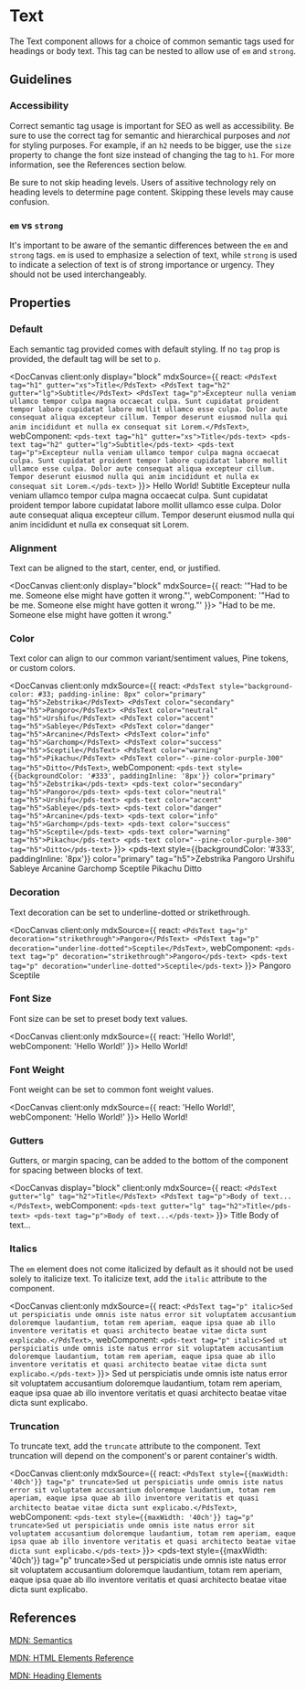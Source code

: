 
# Text

The Text component allows for a choice of common semantic tags used for headings or body text. This tag can be nested to allow use of `em` and `strong`.

## Guidelines

### Accessibility

Correct semantic tag usage is important for SEO as well as accessibility. Be sure to use the correct tag for semantic and hierarchical purposes and *not* for styling purposes. For example, if an `h2` needs to be bigger, use the `size` property to change the font size instead of changing the tag to `h1`. For more information, see the References section below.

Be sure to not skip heading levels. Users of assitive technology rely on heading levels to determine page content. Skipping these levels may cause confusion.

### `em` vs `strong`

It's important to be aware of the semantic differences between the `em` and `strong` tags. `em` is used to emphasize a selection of text, while `strong` is used to indicate a selection of text is of strong importance or urgency. They should not be used interchangeably.

## Properties

<DocArgsTable componentName="pds-text" docSource={components} />

### Default

Each semantic tag provided comes with default styling. If no `tag` prop is provided, the default tag will be set to `p`.

<DocCanvas
  client:only
  display="block"
  mdxSource={{
    react: `
      <PdsText tag="h1" gutter="xs">Title</PdsText>
      <PdsText tag="h2" gutter="lg">Subtitle</PdsText>
      <PdsText tag="p">Excepteur nulla veniam ullamco tempor culpa magna occaecat culpa. Sunt cupidatat proident tempor labore cupidatat labore mollit ullamco esse culpa. Dolor aute consequat aliqua excepteur cillum. Tempor deserunt eiusmod nulla qui anim incididunt et nulla ex consequat sit Lorem.</PdsText>
    `,
    webComponent: `
      <pds-text tag="h1" gutter="xs">Title</pds-text>
      <pds-text tag="h2" gutter="lg">Subtitle</pds-text>
      <pds-text tag="p">Excepteur nulla veniam ullamco tempor culpa magna occaecat culpa. Sunt cupidatat proident tempor labore cupidatat labore mollit ullamco esse culpa. Dolor aute consequat aliqua excepteur cillum. Tempor deserunt eiusmod nulla qui anim incididunt et nulla ex consequat sit Lorem.</pds-text>
    `
}}>
  <pds-text tag="h1" gutter="xs">Hello World!</pds-text>
  <pds-text tag="h2" gutter="lg">Subtitle</pds-text>
  <pds-text tag="p">Excepteur nulla veniam ullamco tempor culpa magna occaecat culpa. Sunt cupidatat proident tempor labore cupidatat labore mollit ullamco esse culpa. Dolor aute consequat aliqua excepteur cillum. Tempor deserunt eiusmod nulla qui anim incididunt et nulla ex consequat sit Lorem.</pds-text>
</DocCanvas>

### Alignment

Text can be aligned to the start, center, end, or justified.

<DocCanvas
  client:only
  display="block"
  mdxSource={{
    react: '<PdsText align="center" tag="p">"Had to be me. Someone else might have gotten it wrong."</PdsText>',
    webComponent: '<pds-text align="center" tag="p">"Had to be me. Someone else might have gotten it wrong."</pds-text>'
}}>
  <pds-text align="center" tag="p">"Had to be me. Someone else might have gotten it wrong."</pds-text>
</DocCanvas>

### Color

Text color can align to our common variant/sentiment values, Pine tokens, or custom colors.

<DocCanvas client:only
  mdxSource={{
    react: `
      <PdsText style="background-color: #33; padding-inline: 8px" color="primary" tag="h5">Zebstrika</PdsText>
      <PdsText color="secondary" tag="h5">Pangoro</PdsText>
      <PdsText color="neutral" tag="h5">Urshifu</PdsText>
      <PdsText color="accent" tag="h5">Sableye</PdsText>
      <PdsText color="danger" tag="h5">Arcanine</PdsText>
      <PdsText color="info" tag="h5">Garchomp</PdsText>
      <PdsText color="success" tag="h5">Sceptile</PdsText>
      <PdsText color="warning" tag="h5">Pikachu</PdsText>
      <PdsText color="--pine-color-purple-300" tag="h5">Ditto</PdsText>
    `,
    webComponent: `
      <pds-text style={{backgroundColor: '#333', paddingInline: '8px'}} color="primary" tag="h5">Zebstrika</pds-text>
      <pds-text color="secondary" tag="h5">Pangoro</pds-text>
      <pds-text color="neutral" tag="h5">Urshifu</pds-text>
      <pds-text color="accent" tag="h5">Sableye</pds-text>
      <pds-text color="danger" tag="h5">Arcanine</pds-text>
      <pds-text color="info" tag="h5">Garchomp</pds-text>
      <pds-text color="success" tag="h5">Sceptile</pds-text>
      <pds-text color="warning" tag="h5">Pikachu</pds-text>
      <pds-text color="--pine-color-purple-300" tag="h5">Ditto</pds-text>
    `
}}>
  <pds-text style={{backgroundColor: '#333', paddingInline: '8px'}} color="primary" tag="h5">Zebstrika</pds-text>
  <pds-text color="secondary" tag="h5">Pangoro</pds-text>
  <pds-text color="neutral" tag="h5">Urshifu</pds-text>
  <pds-text color="accent" tag="h5">Sableye</pds-text>
  <pds-text color="danger" tag="h5">Arcanine</pds-text>
  <pds-text color="info" tag="h5">Garchomp</pds-text>
  <pds-text color="success" tag="h5">Sceptile</pds-text>
  <pds-text color="warning" tag="h5">Pikachu</pds-text>
  <pds-text color="--pine-color-purple-300" tag="h5">Ditto</pds-text>
</DocCanvas>

### Decoration

Text decoration can be set to underline-dotted or strikethrough.

<DocCanvas client:only
  mdxSource={{
    react: `
      <PdsText tag="p" decoration="strikethrough">Pangoro</PdsText>
      <PdsText tag="p" decoration="underline-dotted">Sceptile</PdsText>
    `,
    webComponent: `
      <pds-text tag="p" decoration="strikethrough">Pangoro</pds-text>
      <pds-text tag="p" decoration="underline-dotted">Sceptile</pds-text>
    `
}}>
  <pds-text tag="p" decoration="strikethrough">Pangoro</pds-text>
  <pds-text tag="p" decoration="underline-dotted">Sceptile</pds-text>
</DocCanvas>

### Font Size

Font size can be set to preset body text values.

<DocCanvas client:only
  mdxSource={{
    react: '<PdsText size="2xl" tag="p">Hello World!</PdsText>',
    webComponent: '<pds-text size="2xl" tag="p">Hello World!</pds-text>'
}}>
  <pds-text size="2xl" tag="p">Hello World!</pds-text>
</DocCanvas>

### Font Weight

Font weight can be set to common font weight values.

<DocCanvas client:only
  mdxSource={{
    react: '<PdsText weight="bold" tag="p">Hello World!</PdsText>',
    webComponent: '<pds-text weight="bold" tag="p">Hello World!</pds-text>'
}}>
  <pds-text weight="bold" tag="p">Hello World!</pds-text>
</DocCanvas>

### Gutters

Gutters, or margin spacing, can be added to the bottom of the component for spacing between blocks of text.

<DocCanvas
  display="block"
  client:only
  mdxSource={{
    react: `
      <PdsText gutter="lg" tag="h2">Title</PdsText>
      <PdsText tag="p">Body of text...</PdsText>
    `,
    webComponent: `
      <pds-text gutter="lg" tag="h2">Title</pds-text>
      <pds-text tag="p">Body of text...</pds-text>
    `
}}>
  <pds-text gutter="lg" tag="h2">Title</pds-text>
  <pds-text tag="p">Body of text...</pds-text>
</DocCanvas>

### Italics

The `em` element does not come italicized by default as it should not be used solely to italicize text. To italicize text, add the `italic` attribute to the component.

<DocCanvas client:only
  mdxSource={{
    react: `<PdsText tag="p" italic>Sed ut perspiciatis unde omnis iste natus error sit voluptatem accusantium doloremque laudantium, totam rem aperiam, eaque ipsa quae ab illo inventore veritatis et quasi architecto beatae vitae dicta sunt explicabo.</PdsText>`,
    webComponent: `<pds-text tag="p" italic>Sed ut perspiciatis unde omnis iste natus error sit voluptatem accusantium doloremque laudantium, totam rem aperiam, eaque ipsa quae ab illo inventore veritatis et quasi architecto beatae vitae dicta sunt explicabo.</pds-text>`
}}>
  <pds-text tag="p" italic>Sed ut perspiciatis unde omnis iste natus error sit voluptatem accusantium doloremque laudantium, totam rem aperiam, eaque ipsa quae ab illo inventore veritatis et quasi architecto beatae vitae dicta sunt explicabo.</pds-text>
</DocCanvas>

### Truncation

To truncate text, add the `truncate` attribute to the component. Text truncation will depend on the component's or parent container's width.

<DocCanvas client:only
  mdxSource={{
    react: `<PdsText style={{maxWidth: '40ch'}} tag="p" truncate>Sed ut perspiciatis unde omnis iste natus error sit voluptatem accusantium doloremque laudantium, totam rem aperiam, eaque ipsa quae ab illo inventore veritatis et quasi architecto beatae vitae dicta sunt explicabo.</PdsText>`,
    webComponent: `<pds-text style={{maxWidth: '40ch'}} tag="p" truncate>Sed ut perspiciatis unde omnis iste natus error sit voluptatem accusantium doloremque laudantium, totam rem aperiam, eaque ipsa quae ab illo inventore veritatis et quasi architecto beatae vitae dicta sunt explicabo.</pds-text>`
}}>
  <pds-text style={{maxWidth: '40ch'}} tag="p" truncate>Sed ut perspiciatis unde omnis iste natus error sit voluptatem accusantium doloremque laudantium, totam rem aperiam, eaque ipsa quae ab illo inventore veritatis et quasi architecto beatae vitae dicta sunt explicabo.</pds-text>
</DocCanvas>

## References

[MDN: Semantics](https://developer.mozilla.org/en-US/docs/Glossary/Semantics)

[MDN: HTML Elements Reference](https://developer.mozilla.org/en-US/docs/Web/HTML/Element#text-level_semantics)

[MDN: Heading Elements](https://developer.mozilla.org/en-US/docs/Web/HTML/Element/Heading_Elements)
